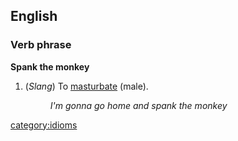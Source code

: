 ==English==
===Verb phrase===
'''Spank the monkey'''
#  (''Slang'') To [[masturbate]] (male).
#:''I'm gonna go home and spank the monkey''
[[category:idioms]]